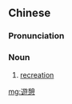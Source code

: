 {{also|游憩}}
==Chinese==
{{zh-forms|s=游憩}}

===Pronunciation===
{{zh-pron
|m=yóuqì
|c=jau4 hei3
|cat=n
}}

===Noun===
{{zh-noun}}

# {{lb|zh|literary}} [[recreation]]

[[mg:遊憩]]